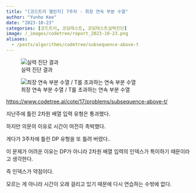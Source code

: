 ```yaml
---
title: "[코드트리 챌린지] 7주차 - 최장 연속 부분 수열"
author: "Yunho Kee"
date: "2023-10-23"
categories: [코드트리, 코딩테스트, 코딩테스트실력진단]
image: /_images/codetree/report_2023-10-23.png
aliases:
  - /posts/algorithms/codetree/subsequence-above-t
---
```


::: {layout="[526, 474]" layout-valign="bottom"}
![실력 진단 결과]({{< meta image >}})

![최장 연속 부분 수열 / T를 초과하는 연속 부분 수열](/_images/codetree/화면 캡처 2023-10-23 225538.jpg)
:::

<https://www.codetree.ai/cote/17/problems/subsequence-above-t/>

지난주에 틀린 2차원 배열 입력 유형은 통과했다.

하지만 의문의 이유로 시간이 여전히 촉박했다.

게다가 3주차에 틀린 DP 유형을 또 틀려 버렸다..

이 문제가 어려운 이유는 DP가 아니라 2차원 배열 입력의 인덱스가 특이하기 때문이라고 생각한다.

즉 인덱스가 약점이다.

모르는 게 아니라 시간이 오래 걸리고 있기 때문에 다시 연습하는 수밖에 없다.